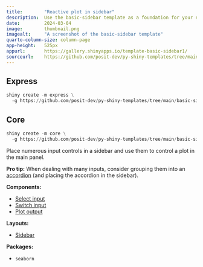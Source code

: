 ```yaml
---
title:        "Reactive plot in sidebar"
description:  Use the basic-sidebar template as a foundation for your next Shiny app.
date:         2024-03-04
image:        thumbnail.png
imagealt:     "A screenshot of the basic-sidebar template"
quarto-column-size: column-page
app-height:   525px
appurl:       https://gallery.shinyapps.io/template-basic-sidebar1/
sourceurl:    https://github.com/posit-dev/py-shiny-templates/tree/main/basic-sidebar
---
```


::: {.panel-tabset .shiny-mode-tabset  group="shiny-app-mode"}
## Express
``` python
shiny create -m express \
  -g https://github.com/posit-dev/py-shiny-templates/tree/main/basic-sidebar
```
## Core
``` python
shiny create -m core \
  -g https://github.com/posit-dev/py-shiny-templates/tree/main/basic-sidebar
```
:::


Place numerous input controls in a sidebar and use them to control a plot in the main panel.

**Pro tip:** When dealing with many inputs, consider grouping them into an [accordion](https://shiny.posit.co/py/api/core/ui.accordion.html) (and placing the accordion in the sidebar).


:::: {.grid .tags}

::: {.g-col-6 .g-col-sm-4}
**Components:**

* [Select input](/components/inputs/select-single)
* [Switch input](/components/inputs/switch)
* [Plot output](/components/outputs/plot-seaborn)

:::
::: {.g-col-6 .g-col-sm-4}
**Layouts:**

* [Sidebar](https://shiny.posit.co/py/layouts/sidebars)

:::
::: {.g-col-6 .g-col-sm-4}

**Packages:**

* `seaborn`

:::
::::
